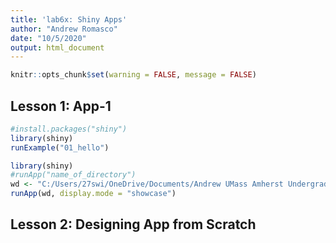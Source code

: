 ```yaml
---
title: 'lab6x: Shiny Apps'
author: "Andrew Romasco"
date: "10/5/2020"
output: html_document
---
```


```r
knitr::opts_chunk$set(warning = FALSE, message = FALSE) 
```

## Lesson 1: App-1
```r
#install.packages("shiny")
library(shiny)
runExample("01_hello")

```

```r
library(shiny)
#runApp("name_of_directory")
wd <- "C:/Users/27swi/OneDrive/Documents/Andrew UMass Amherst Undergrad/Andrew Year 4 UMass/Fall 2020/Bio 597GE Genomics/genomics-course/Lab6/App-1"
runApp(wd, display.mode = "showcase")
```

## Lesson 2: Designing App from Scratch

```r

```

